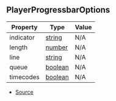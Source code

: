 ## PlayerProgressbarOptions

| Property | Type | Value |
| ----------- | ----------- | ----------- |
| indicator | [string](https://developer.mozilla.org/en-US/docs/Web/JavaScript/Reference/Global_Objects/String) | N/A |
| length | [number](https://developer.mozilla.org/en-US/docs/Web/JavaScript/Reference/Global_Objects/Number) | N/A |
| line | [string](https://developer.mozilla.org/en-US/docs/Web/JavaScript/Reference/Global_Objects/String) | N/A |
| queue | [boolean](https://developer.mozilla.org/en-US/docs/Web/JavaScript/Reference/Global_Objects/Boolean) | N/A |
| timecodes | [boolean](https://developer.mozilla.org/en-US/docs/Web/JavaScript/Reference/Global_Objects/Boolean) | N/A |


- [Source](https://github.com/Androz2091/discord-player/blob/cb6c009/packages/discord-player/src/types/types.ts#L121)